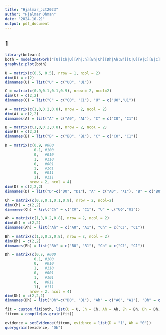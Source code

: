```yaml
---
title: "Hjalmar_oct2023"
author: "Hjalmar Öhman"
date: "2024-10-22"
output: pdf_document
---
```


## 1
```r
library(bnlearn)
both = model2network("[U][Ch|U][Ah|Ch][Bh|Ch][Dh|Ah:Bh][C|U][A|C][B|C][D|A:B]")
graphviz.plot(both)

U = matrix(c(0.5, 0.5), nrow = 1, ncol = 2)
dim(U) = c(2)
dimnames(U) = list("U" = c("U0", "U1"))

C = matrix(c(0.9,0.1,0.1,0.9), nrow = 2, ncol=2)
dim(C) = c(2,2)
dimnames(C) = list("C" = c("C0", "C1"), "U" = c("U0","U1"))

A = matrix(c(1,0,0.2,0.8), nrow = 2, ncol = 2)
dim(A) = c(2,2)
dimnames(A) = list("A" = c("A0", "A1"), "C" = c("C0", "C1"))

B = matrix(c(1,0,0.2,0.8), nrow = 2, ncol = 2)
dim(B) = c(2,2)
dimnames(B) = list("B" = c("B0", "B1"), "C" = c("C0", "C1"))

D = matrix(c(0.9, #000
             0.1, #100
             0,   #010
             1,   #110
             0,   #001
             1,   #101
             0,   #011
             1),  #111
           nrow = 2, ncol = 4)
dim(D) = c(2,2,2)
dimnames(D) = list("D"=c("D0", "D1"), "A" = c("A0", "A1"), "B" = c("B0", "B1"))

Ch = matrix(c(0.9,0.1,0.1,0.9), nrow = 2, ncol=2)
dim(Ch) = c(2,2)
dimnames(Ch) = list("Ch" = c("C0", "C1"), "U" = c("U0","U1"))

Ah = matrix(c(1,0,0.2,0.8), nrow = 2, ncol = 2)
dim(Ah) = c(2,2)
dimnames(Ah) = list("Ah" = c("A0", "A1"), "Ch" = c("C0", "C1"))

Bh = matrix(c(1,0,0.2,0.8), nrow = 2, ncol = 2)
dim(Bh) = c(2,2)
dimnames(Bh) = list("Bh" = c("B0", "B1"), "Ch" = c("C0", "C1"))

Dh = matrix(c(0.9, #000
             0.1, #100
             0,   #010
             1,   #110
             0,   #001
             1,   #101
             0,   #011
             1),  #111
           nrow = 2, ncol = 4)
dim(Dh) = c(2,2,2)
dimnames(Dh) = list("Dh"=c("D0", "D1"), "Ah" = c("A0", "A1"), "Bh" = c("B0", "B1"))

fit = custom.fit(both, list(U = U, Ch = Ch, Ah = Ah, Bh = Bh, Dh = Dh, C = C, A = A, B = B, D = D))
fitcom = compile(as.grain(fit))

evidence = setEvidence(fitcom, evidence = list(D = "1", Ah = "0"))
querygrain(evidence, "Dh")
```

